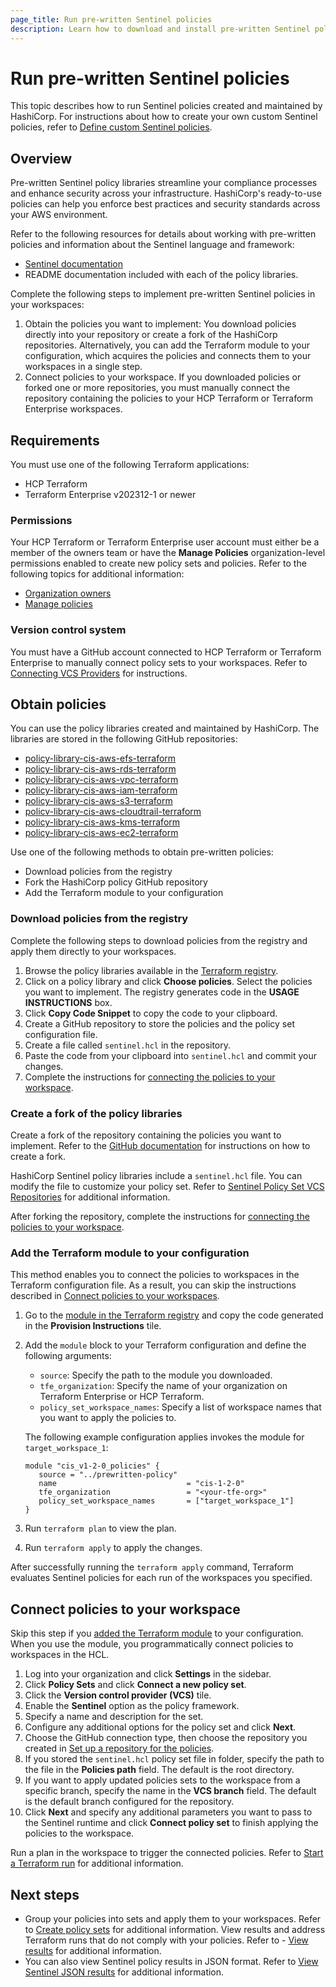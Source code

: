 ```yaml
---
page_title: Run pre-written Sentinel policies
description: Learn how to download and install pre-written Sentinel policies created and maintained by HashiCorp.
---
```


# Run pre-written Sentinel policies 

This topic describes how to run Sentinel policies created and maintained by HashiCorp. For instructions about how to create your own custom Sentinel policies, refer to [Define custom Sentinel policies](/terraform/cloud-docs/policy-enforcement/define-policies/custom-sentinel).

## Overview

Pre-written Sentinel policy libraries streamline your compliance processes and enhance security across your infrastructure. HashiCorp's ready-to-use policies can help you enforce best practices and security standards across your AWS environment.

Refer to the following resources for details about working with pre-written policies and information about the Sentinel language and framework: 

- [Sentinel documentation](/sentinel/docs) 
- README documentation included with each of the policy libraries.

Complete the following steps to implement pre-written Sentinel policies in your workspaces:

1. Obtain the policies you want to implement: You download policies directly into your repository or create a fork of the HashiCorp repositories. Alternatively, you can add the Terraform module to your configuration, which acquires the policies and connects them to your workspaces in a single step.
1. Connect policies to your workspace. If you downloaded policies or forked one or more repositories, you must manually connect the repository containing the policies to your HCP Terraform or Terraform Enterprise workspaces.       

## Requirements

You must use one of the following Terraform applications:

- HCP Terraform
- Terraform Enterprise v202312-1 or newer

### Permissions

Your HCP Terraform or Terraform Enterprise user account must either be a member of the owners team or have the **Manage Policies** organization-level permissions enabled to create new policy sets and policies. Refer to the following topics for additional information:

- [Organization owners](/terraform/cloud-docs/users-teams-organizations/permissions#organization-owners)
- [Manage policies](/terraform/cloud-docs/users-teams-organizations/permissions#manage-policies)

### Version control system

You must have a GitHub account connected to HCP Terraform or Terraform Enterprise to manually connect policy sets to your workspaces. Refer to [Connecting VCS Providers](/terraform/cloud-docs/vcs) for instructions.

## Obtain policies

You can use the policy libraries created and maintained by HashiCorp. The libraries are stored in the following GitHub repositories:

- [policy-library-cis-aws-efs-terraform](https://github.com/hashicorp/policy-library-cis-aws-efs-terraform)
- [policy-library-cis-aws-rds-terraform](https://github.com/hashicorp/policy-library-cis-aws-rds-terraform)
- [policy-library-cis-aws-vpc-terraform](https://github.com/hashicorp/policy-library-cis-aws-vpc-terraform)
- [policy-library-cis-aws-iam-terraform](https://github.com/hashicorp/policy-library-cis-aws-iam-terraform)
- [policy-library-cis-aws-s3-terraform](https://github.com/hashicorp/policy-library-cis-aws-s3-terraform)
- [policv-library-cis-aws-cloudtrail-terraform](https://github.com/hashicorp/policv-library-cis-aws-cloudtrail-terraform)
- [policy-library-cis-aws-kms-terraform](https://github.com/hashicorp/policy-library-cis-aws-kms-terraform)
- [policy-library-cis-aws-ec2-terraform](https://github.com/hashicorp/policy-library-cis-aws-ec2-terraform)

Use one of the following methods to obtain pre-written policies:

- Download policies from the registry
- Fork the HashiCorp policy GitHub repository
- Add the Terraform module to your configuration 

### Download policies from the registry

Complete the following steps to download policies from the registry and apply them directly to your workspaces. 

1. Browse the policy libraries available in the [Terraform registry](https://registry.terraform.io/browse/policies).
1. Click on a policy library and click **Choose policies**.
Select the policies you want to implement. The registry generates code in the **USAGE INSTRUCTIONS** box.
1. Click **Copy Code Snippet** to copy the code to your clipboard. 
1. Create a GitHub repository to store the policies and the policy set configuration file.
1. Create a file called `sentinel.hcl` in the repository. 
1. Paste the code from your clipboard into `sentinel.hcl` and commit your changes. 
1. Complete the instructions for [connecting the policies to your workspace](#connect-policies-to-your-workspace).

### Create a fork of the policy libraries 

Create a fork of the repository containing the policies you want to implement. Refer to the [GitHub documentation](https://docs.github.com/en/pull-requests/collaborating-with-pull-requests/working-with-forks/fork-a-repo) for instructions on how to create a fork. 

HashiCorp Sentinel policy libraries include a `sentinel.hcl` file. You can modify the file to customize your policy set. Refer to [Sentinel Policy Set VCS Repositories](/terraform/cloud-docs/policy-enforcement/manage-policy-sets/sentinel-vcs) for additional information.

After forking the repository, complete the instructions for [connecting the policies to your workspace](#connect-policies-to-your-workspace).


### Add the Terraform module to your configuration 
This method enables you to connect the policies to workspaces in the Terraform configuration file. As a result, you can skip the instructions described in [Connect policies to your workspaces](#connect-policies-to-your-workspaces). 
	 
1. Go to the [module in the Terraform registry](https://registry.terraform.io/modules/hashicorp-modules/aws-cis/sentinel/latest) and copy the code generated in the **Provision Instructions** tile.  
1. Add the `module` block to your Terraform configuration and define the following arguments: 
   - `source`: Specify the path to the module you downloaded.
   - `tfe_organization`: Specify the name of your organization on Terraform Enterprise or HCP Terraform.
   - `policy_set_workspace_names`: Specify a list of workspace names that you want to apply the policies to. 

   The following example configuration applies invokes the module for `target_workspace_1`:

   ```hcl
   module "cis_v1-2-0_policies" {
      source = "../prewritten-policy"
      name                             = "cis-1-2-0"
      tfe_organization                 = "<your-tfe-org>"
      policy_set_workspace_names       = ["target_workspace_1"]
   }
   ```

1. Run `terraform plan` to view the plan.
1. Run `terraform apply` to apply the changes.

After successfully running the `terraform apply` command, Terraform evaluates Sentinel policies for each run of the workspaces you specified.

## Connect policies to your workspace

Skip this step if you [added the Terraform module](#add-the-terraform-module-to-your-configuration) to your configuration. When you use the module, you programmatically connect policies to workspaces in the HCL. 

1. Log into your organization and click **Settings** in the sidebar. 
1. Click **Policy Sets** and click **Connect a new policy set**.
1. Click the **Version control provider (VCS)** tile.
1. Enable the **Sentinel** option as the policy framework.
1. Specify a name and description for the set.
1. Configure any additional options for the policy set and click **Next**.
1. Choose the GitHub connection type, then choose the repository you created in [Set up a repository for the policies](#set-up-a-repository-for-the-policies). 
1. If you stored the `sentinel.hcl` policy set file in folder, specify the path to the file in the **Policies path** field. The default is the root directory.
1. If you want to apply updated policies sets to the workspace from a specific branch, specify the name in the **VCS branch** field.  The default is the default branch configured for the repository.
1. Click **Next** and specify any additional parameters you want to pass to the Sentinel runtime and click **Connect policy set** to finish applying the policies to the workspace. 

Run a plan in the workspace to trigger the connected policies. Refer to [Start a Terraform run](/terraform/cloud-docs/run/remote-operations#starting-runs) for additional information.

## Next steps

- Group your policies into sets and apply them to your workspaces. Refer to [Create policy sets](/terraform/cloud-docs//policy-enforcement/create-sets) for additional information.
View results and address Terraform runs that do not comply with your policies. Refer to - [View results](/terraform/cloud-docs/policy-enforcement/view-results) for additional information.
- You can also view Sentinel policy results in JSON format. Refer to [View Sentinel JSON results](/terraform/cloud-docs/policy-enforcement/view-json-results) for additional information. 